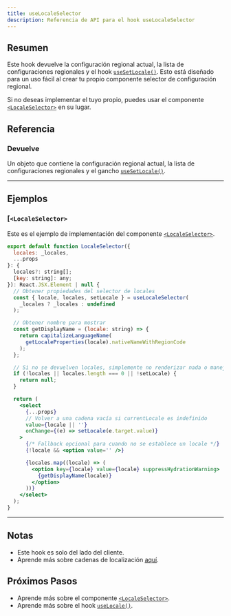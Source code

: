 ```yaml
---
title: useLocaleSelector
description: Referencia de API para el hook useLocaleSelector
---
```


## Resumen
Este hook devuelve la configuración regional actual, la lista de configuraciones regionales y el hook [`useSetLocale()`](/docs/next/api/helpers/useSetLocale).
Esto está diseñado para un uso fácil al crear tu propio componente selector de configuración regional.

Si no deseas implementar el tuyo propio, puedes usar el componente [`<LocaleSelector>`](/docs/next/api/components/localeSelector) en su lugar.

## Referencia

### Devuelve

Un objeto que contiene la configuración regional actual, la lista de configuraciones regionales y el gancho [`useSetLocale()`](/docs/next/api/helpers/useSetLocale).

---

## Ejemplos

### [`<LocaleSelector>`
Este es el ejemplo de implementación del componente [`<LocaleSelector>`](/docs/next/api/components/localeSelector).

```jsx
export default function LocaleSelector({
  locales: _locales,
  ...props
}: {
  locales?: string[];
  [key: string]: any;
}): React.JSX.Element | null {
  // Obtener propiedades del selector de locales
  const { locale, locales, setLocale } = useLocaleSelector(
    _locales ? _locales : undefined
  );

  // Obtener nombre para mostrar
  const getDisplayName = (locale: string) => {
    return capitalizeLanguageName(
      getLocaleProperties(locale).nativeNameWithRegionCode
    );
  };

  // Si no se devuelven locales, simplemente no renderizar nada o manejarlo adecuadamente
  if (!locales || locales.length === 0 || !setLocale) {
    return null;
  }

  return (
    <select
      {...props}
      // Volver a una cadena vacía si currentLocale es indefinido
      value={locale || ''}
      onChange={(e) => setLocale(e.target.value)}
    >
      {/* Fallback opcional para cuando no se establece un locale */}
      {!locale && <option value='' />}

      {locales.map((locale) => (
        <option key={locale} value={locale} suppressHydrationWarning>
          {getDisplayName(locale)}
        </option>
      ))}
    </select>
  );
}
```

---

## Notas

* Este hook es solo del lado del cliente.
* Aprende más sobre cadenas de localización [aquí](/docs/reference/locale-strings).

## Próximos Pasos

* Aprende más sobre el componente [`<LocaleSelector>`](/docs/next/api/components/localeSelector).
* Aprende más sobre el hook [`useLocale()`](/docs/next/api/helpers/useLocale).